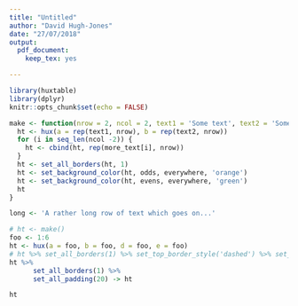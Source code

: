 ```yaml
---
title: "Untitled"
author: "David Hugh-Jones"
date: "27/07/2018"
output: 
  pdf_document:
    keep_tex: yes

---
```


```r

library(huxtable)
library(dplyr)
knitr::opts_chunk$set(echo = FALSE)
```


```r

make <- function(nrow = 2, ncol = 2, text1 = 'Some text', text2 = 'Some more text', more_text = 'Some text') {
  ht <- hux(a = rep(text1, nrow), b = rep(text2, nrow))
  for (i in seq_len(ncol -2)) {
    ht <- cbind(ht, rep(more_text[i], nrow))
  }
  ht <- set_all_borders(ht, 1)
  ht <- set_background_color(ht, odds, everywhere, 'orange')
  ht <- set_background_color(ht, evens, everywhere, 'green')
  ht
}

long <- 'A rather long row of text which goes on...'

```


```r
# ht <- make()
foo <- 1:6
ht <- hux(a = foo, b = foo, d = foo, e = foo)
# ht %>% set_all_borders(1) %>% set_top_border_style('dashed') %>% set_left_border_style('dashed')
ht %>% 
      set_all_borders(1) %>% 
      set_all_padding(20) -> ht

ht

```
